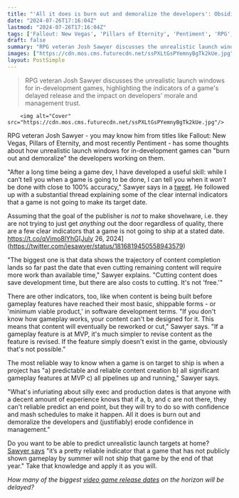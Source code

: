 ```yaml
---
title: "'All it does is burn out and demoralize the developers': Obsidian's Josh Sawyer on 'what's infuriating' about unrealistic dates for games that simply aren't ready"
date: "2024-07-26T17:16:04Z"
lastmod: "2024-07-26T17:16:04Z"
tags: ['Fallout: New Vegas', 'Pillars of Eternity', 'Pentiment', 'RPG', 'Game development', 'Launch windows', 'Minimum viable product', 'Game delays']
draft: false
summary: "RPG veteran Josh Sawyer discusses the unrealistic launch windows for in-development games, highlighting the indicators of a game's delayed release and the impact on developers' morale and management trust."
images: ["https://cdn.mos.cms.futurecdn.net/ssPXLtGsPYemnyBgTk2kUe.jpg"]
layout: PostSimple
---
```

> RPG veteran Josh Sawyer discusses the unrealistic launch windows for in-development games, highlighting the indicators of a game's delayed release and the impact on developers' morale and management trust.


        <img alt="Cover" src="https://cdn.mos.cms.futurecdn.net/ssPXLtGsPYemnyBgTk2kUe.jpg"/>
        
RPG veteran Josh Sawyer - you may know him from titles like Fallout: New Vegas, Pillars of Eternity, and most recently Pentiment - has some thoughts about how unrealistic launch windows for in-development games can "burn out and demoralize" the developers working on them.

"After a long time being a game dev, I have developed a useful skill: while I can’t tell you when a game is going to be done, I can tell you when it *won’t* be done with close to 100% accuracy," Sawyer says in a [tweet](https://x.com/jesawyer/status/1816812547590242443). He followed up with a substantial thread explaining some of the clear internal indicators that a game is not going to make its target date.

Assuming that the goal of the publisher is *not* to make shovelware, i.e. they are not trying to just get *anything* out the door regardless of quality, there are a few clear indicators that a game is not going to ship at a stated date. https://t.co/qVimo8lYhG[July 26, 2024](https://twitter.com/jesawyer/status/1816819450558943579)

"The biggest one is that data shows the trajectory of content completion lands so far past the date that even cutting remaining content will require more work than available time," Sawyer explains. "Cutting content does save development time, but there are also costs to cutting. It's not 'free.'"

There are other indicators, too, like when content is being built before gameplay features have reached their most basic, shippable forms - or 'minimum viable product,' in software development terms. "If you don't know how gameplay works, your content can't be designed for it. This means that content will eventually be reworked or cut," Sawyer says. "If a gameplay feature is at MVP, it's much simpler to revise content as the feature is revised. If the feature simply doesn't exist in the game, obviously that's not possible."

The most reliable way to know when a game is on target to ship is when a project has "a) predictable and reliable content creation b) all significant gameplay features at MVP c) all pipelines up and running," Sawyer says.

"What's infuriating about silly exec and production dates is that anyone with a decent amount of experience knows that if a, b, and c are not there, they can't reliable predict an end point, but they will try to do so with confidence and mash schedules to make it happen. All it does is burn out and demoralize the developers and (justifiably) erode confidence in management."

Do you want to be able to predict unrealistic launch targets at home? [Sawyer says](https://x.com/jesawyer/status/1816838594297799057) "it’s a pretty reliable indicator that a game that has not publicly shown gameplay by summer will not ship that game by the end of that year." Take that knowledge and apply it as you will.

*How many of the biggest *[<em>video game release dates</em>](https://www.gamesradar.com/video-game-release-dates/)* on the horizon will be delayed?*
        